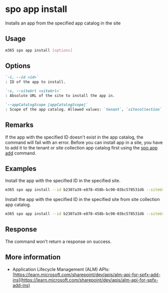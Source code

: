 
# spo app install

Installs an app from the specified app catalog in the site

## Usage

```sh
m365 spo app install [options]
```

## Options

```md definition-list
`-i, --id <id>`
: ID of the app to install.

`-s, --siteUrl <siteUrl>`
: Absolute URL of the site to install the app in.

`--appCatalogScope [appCatalogScope]`
: Scope of the app catalog. Allowed values: `tenant`, `sitecollection`. Defaults to `tenant`.
```

<Global />

## Remarks

If the app with the specified ID doesn't exist in the app catalog, the command will fail with an error. Before you can install app in a site, you have to add it to the tenant or site collection app catalog first using the [spo app add](./app-add.mdx) command.

## Examples

Install the app with the specified ID in the specified site.

```sh
m365 spo app install --id b2307a39-e878-458b-bc90-03bc578531d6 --siteUrl https://contoso.sharepoint.com
```

Install the app with the specified ID in the specified site from site collection app catalog.

```sh
m365 spo app install --id b2307a39-e878-458b-bc90-03bc578531d6 --siteUrl https://contoso.sharepoint.com --appCatalogScope sitecollection
```

## Response

The command won't return a response on success.

## More information

- Application Lifecycle Management (ALM) APIs: [https://learn.microsoft.com/sharepoint/dev/apis/alm-api-for-spfx-add-ins](https://learn.microsoft.com/sharepoint/dev/apis/alm-api-for-spfx-add-ins)

